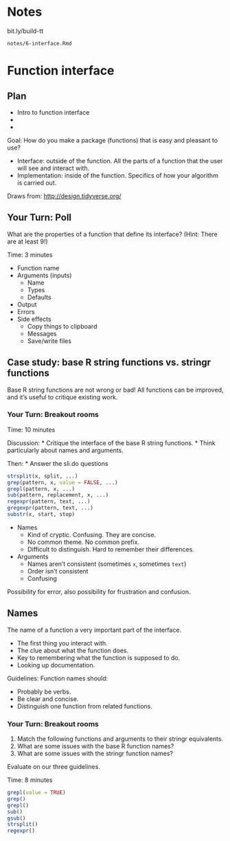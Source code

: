 # Notes

bit.ly/build-tt

`notes/6-interface.Rmd`

# Function interface

## Plan

* Intro to function interface
*
*

Goal: How do you make a package (functions) that is easy and pleasant to use?

* Interface: outside of the function. All the parts of a function that the user will see and interact with.
* Implementation: inside of the function. Specifics of how your algorithm is carried out.

Draws from: <http://design.tidyverse.org/>

## Your Turn: Poll

What are the properties of a function that define its interface? (Hint: There are at least 9!)

Time: 3 minutes

* Function name 
* Arguments (inputs)
  * Name
  * Types
  * Defaults 
* Output 
* Errors
* Side effects
  * Copy things to clipboard
  * Messages 
  * Save/write files
  
## Case study: base R string functions vs. stringr functions

Base R string functions are not wrong or bad! All functions can be improved, and it's useful to critique existing work. 

### Your Turn: Breakout rooms

Time: 10 minutes

Discussion:
* Critique the interface of the base R string functions.
  * Think particularly about names and arguments. 

Then:
* Answer the sli.do questions

```r
strsplit(x, split, ...)
grep(pattern, x, value = FALSE, ...)
grepl(pattern, x, ...)
sub(pattern, replacement, x, ...)
regexpr(pattern, text, ...)
gregexpr(pattern, text, ...)
substr(x, start, stop)
```

* Names
  * Kind of cryptic. Confusing. They are concise. 
  * No common theme. No common prefix. 
  * Difficult to distinguish. Hard to remember their differences. 

* Arguments
  * Names aren't consistent (sometimes `x`, sometimes `text`)
  * Order isn't consistent
  * Confusing
  
Possibility for error, also possibility for frustration and confusion. 

## Names

The name of a function a very important part of the interface.

* The first thing you interact with.
* The clue about what the function does. 
* Key to remembering what the function is supposed to do. 
* Looking up documentation. 

Guidelines: Function names should:

* Probably be verbs. 
* Be clear and concise. 
* Distinguish one function from related functions. 

### Your Turn: Breakout rooms

1. Match the following functions and arguments to their stringr equivalents.
2. What are some issues with the base R function names?
3. What are some issues with the stringr function names?

Evaluate on our three guidelines. 

Time: 8 minutes

```r
grepl(value = TRUE) 
grep()              
grepl()           
sub()             
gsub()            
strsplit()        
regexpr()         
```




